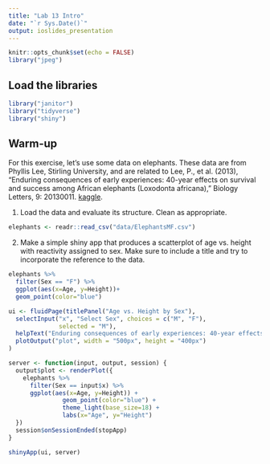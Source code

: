 ```yaml
---
title: "Lab 13 Intro"
date: "`r Sys.Date()`"
output: ioslides_presentation
---
```


```r
knitr::opts_chunk$set(echo = FALSE)
library("jpeg")
```

## Load the libraries
```r
library("janitor")
library("tidyverse")
library("shiny")
```

## Warm-up
For this exercise, let's use some data on elephants. These data are from Phyllis Lee, Stirling University, and are related to Lee, P., et al. (2013), "Enduring consequences of early experiences: 40-year effects on survival and success among African elephants (Loxodonta africana)," Biology Letters, 9: 20130011. [kaggle](https://www.kaggle.com/mostafaelseidy/elephantsmf).  

1. Load the data and evaluate its structure. Clean as appropriate.
```r
elephants <- readr::read_csv("data/ElephantsMF.csv")
```

2. Make a simple shiny app that produces a scatterplot of age vs. height with reactivity assigned to sex. Make sure to include a title and try to incorporate the reference to the data.

```r
elephants %>% 
  filter(Sex == "F") %>% 
  ggplot(aes(x=Age, y=Height))+
  geom_point(color="blue")
```

```r

ui <- fluidPage(titlePanel("Age vs. Height by Sex"),
  selectInput("x", "Select Sex", choices = c("M", "F"), 
              selected = "M"),
  helpText("Enduring consequences of early experiences: 40-year effects on survival and success among African elephants (Loxodonta africana), Biology Letters, 9: 20130011"),
  plotOutput("plot", width = "500px", height = "400px")
)

server <- function(input, output, session) {
  output$plot <- renderPlot({
    elephants %>% 
      filter(Sex == input$x) %>% 
      ggplot(aes(x=Age, y=Height)) +
               geom_point(color="blue") +
               theme_light(base_size=18) +
               labs(x="Age", y="Height")
  })
  session$onSessionEnded(stopApp)
}

shinyApp(ui, server)
```
